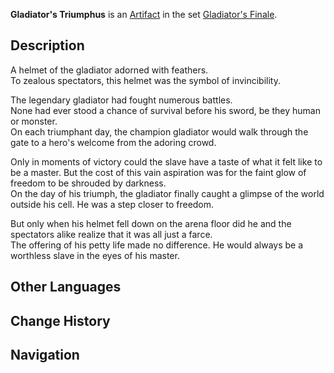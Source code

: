 {{Artifact Infobox
|image = Item Gladiator's Triumphus.png
|set   = Gladiator's Finale
|piece = Circlet of Logos
}}
{{Description|The helmet of a legendary gladiator from ancient times, who would proudly stretch out his bloodied arms to welcome the thunderous applause of his audience.}}
'''Gladiator's Triumphus''' is an [[Artifact]] in the set [[Gladiator's Finale]].

==Description==
A helmet of the gladiator adorned with feathers.<br />To zealous spectators, this helmet was the symbol of invincibility.

The legendary gladiator had fought numerous battles.<br />None had ever stood a chance of survival before his sword, be they human or monster.<br />On each triumphant day, the champion gladiator would walk through the gate to a hero's welcome from the adoring crowd.

Only in moments of victory could the slave have a taste of what it felt like to be a master. But the cost of this vain aspiration was for the faint glow of freedom to be shrouded by darkness.<br />On the day of his triumph, the gladiator finally caught a glimpse of the world outside his cell. He was a step closer to freedom.

But only when his helmet fell down on the arena floor did he and the spectators alike realize that it was all just a farce.<br />The offering of his petty life made no difference. He would always be a worthless slave in the eyes of his master.

==Other Languages==
{{Other Languages
|en      = Gladiator's Triumphus
|zhs     = 角斗士的凯旋
|zhs_rm  = Jiǎodòushì de Kǎixuán
|zht     = 角鬥士的凱旋
|zht_rm  = Jiǎodòushì de Kǎixuán
|zh_tl   = Gladiator's Triumphant Return
|ja      = 剣闘士の凱旋
|ja_rm   = Keitoushi no Gaisen
|ja_tl   = Gladiator's Triumphant Return
|ko      = 검투사의 개선
|ko_rm   = Geomtusa-ui Gaeseon
|ko_tl   = Gladiator's Triumphant Return
|es      = Triunfo del Gladiador
|es_tl   = Triumph of the Gladiator
|fr      = Triomphe du Gladiateur
|fr_tl   = Triumph of the Gladiator
|ru      = Триумф гладиатора
|ru_tl   = 
|th      = Gladiator's Triumphus
|vi      = Nón Giác Đấu Sĩ
|vi_tl   = 
|de      = Triumph des Gladiators
|de_tl   = Triumph of the Gladiator
|id      = Gladiator's Triumphus
|pt      = Triunfo do Gladiador
|pt_tl   = 
}}

==Change History==
{{Change History|1.0}}

==Navigation==
{{Artifact Set Navbox|Gladiator's Finale}}